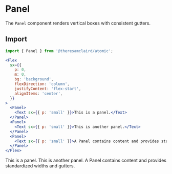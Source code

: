 
<Meta title="Components/Panel" component={Panel} />

# Panel

The `Panel` component renders vertical boxes with consistent gutters.

## Import

```jsx
import { Panel } from '@theresamclaird/atomic';
```

```jsx
<Flex
  sx={{
    p: 0,
    m: 0,
    bg: 'background',
    flexDirection: 'column',
    justifyContent: 'flex-start',
    alignItems: 'center',
  }}
>
  <Panel>
    <Text sx={{ p: 'small' }}>This is a panel.</Text>
  </Panel>
  <Panel>
    <Text sx={{ p: 'small' }}>This is another panel.</Text>
  </Panel>
  <Panel>
    <Text sx={{ p: 'small' }}>A Panel contains content and provides standardized widths and gutters.</Text>
  </Panel>
</Flex>
```

<Canvas>
  <Story name="Panel">
    <Flex
      sx={{
        p: 1,
        m: 0,
        bg: '#777',
        flexDirection: 'column',
        justifyContent: 'flex-start',
        alignItems: 'center',
      }}
    >
      <Panel>
        <Text sx={{ p: 'small' }}>This is a panel.</Text>
      </Panel>
      <Panel>
        <Text sx={{ p: 'small' }}>This is another panel.</Text>
      </Panel>
      <Panel>
        <Text sx={{ p: 'small' }}>A Panel contains content and provides standardized widths and gutters.</Text>
      </Panel>
    </Flex>
  </Story>
</Canvas>